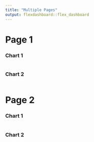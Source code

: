 ---
title: "Multiple Pages"
output: flexdashboard::flex_dashboard
---

Page 1
===================================== 
    
### Chart 1
    
```{r}
```
    
### Chart 2

```{r}
```
   
Page 2
=====================================     

### Chart 1
    
```{r}
```
    
### Chart 2

```{r}
```